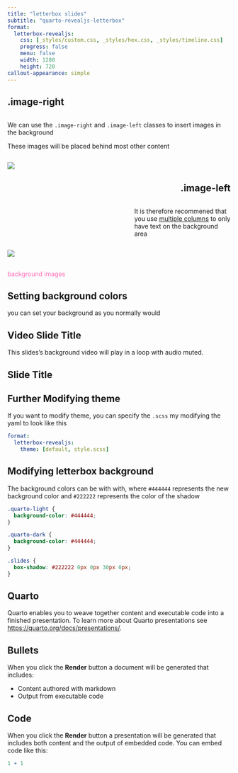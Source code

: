 ```yaml
---
title: "letterbox slides"
subtitle: "quarto-revealjs-letterbox"
format: 
  letterbox-revealjs:
    css: [_styles/custom.css, _styles/hex.css, _styles/timeline.css]
    progress: false
    menu: false
    width: 1280
    height: 720
callout-appearance: simple
---
```


## .image-right

::: columns
::: {.column width="45%"}
We can use the `.image-right` and `.image-left` classes to insert images in the background

These images will be placed behind most other content
:::
:::

![](flowers-two.jpeg){.image-right}

## .image-left {style="text-align: right;"}

::: columns
::: {.column width="55%"}
:::
::: {.column width="45%"}
It is therefore recommened that you use [multiple columns](https://quarto.org/docs/presentations/index.html#multiple-columns) to only have text on the background area
:::
:::

![](flowers-two.jpeg){.image-left}

## {background-image="https://placekitten.com/100/100" background-size="100px" background-repeat="repeat"}

::: r-fit-text
[background images]{style="color: hotpink;"}
:::

## Setting background colors {background-color="aquamarine"}

you can set your background as you normally would

## Video Slide Title {background-video="video.mp4" background-video-loop="true" background-video-muted="true"}

This slides's background video will play in a loop with audio muted.

## Slide Title {background-iframe="https://example.com"}

## Further Modifying theme

If you want to modify theme, you can specify the `.scss` my modifying the yaml to look like this

``` yaml
format: 
  letterbox-revealjs:
    theme: [default, style.scss]
```

## Modifying letterbox background

The background colors can be with with, where `#444444` represents the new background color and `#222222` represents the color of the shadow

``` css
.quarto-light {
  background-color: #444444;
}

.quarto-dark {
  background-color: #444444;
}

.slides {
  box-shadow: #222222 0px 0px 30px 0px;
}
```

## Quarto

Quarto enables you to weave together content and executable code into a finished presentation. To learn more about Quarto presentations see <https://quarto.org/docs/presentations/>.

## Bullets

When you click the **Render** button a document will be generated that includes:

-   Content authored with markdown
-   Output from executable code

## Code

When you click the **Render** button a presentation will be generated that includes both content and the output of embedded code. You can embed code like this:

```r
1 + 1
```
